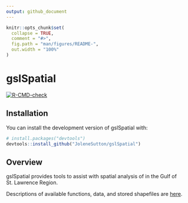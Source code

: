 ```yaml
---
output: github_document
---
```


<!-- README.md is generated from README.Rmd. Please edit that file -->

```r
knitr::opts_chunk$set(
  collapse = TRUE,
  comment = "#>",
  fig.path = "man/figures/README-",
  out.width = "100%"
)
```

# gslSpatial

<!-- badges: start -->
[![R-CMD-check](https://github.com/JoleneSutton/gslSpatial/actions/workflows/R-CMD-check.yaml/badge.svg)](https://github.com/JoleneSutton/gslSpatial/actions/workflows/R-CMD-check.yaml)
<!-- badges: end -->

## Installation

You can install the development version of gslSpatial with:

``` r
# install.packages("devtools")
devtools::install_github("JoleneSutton/gslSpatial")
```

## Overview
gslSpatial provides tools to assist with spatial analysis of in the Gulf of St. Lawrence Region.

Descriptions of available functions, data, and stored shapefiles are [here](https://jolenesutton.github.io/gslSpatial/reference/index.html).

